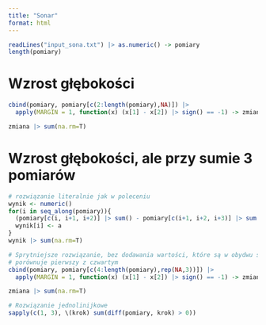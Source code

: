 ```yaml
---
title: "Sonar"
format: html
---
```


```r
readLines("input_sona.txt") |> as.numeric() -> pomiary
length(pomiary)
```

# Wzrost głębokości

```r
cbind(pomiary, pomiary[c(2:length(pomiary),NA)]) |> 
  apply(MARGIN = 1, function(x) (x[1] - x[2]) |> sign() == -1) -> zmiana

zmiana |> sum(na.rm=T)
```
# Wzrost głębokości, ale przy sumie 3 pomiarów

```r
# rozwiązanie literalnie jak w poleceniu
wynik <- numeric()
for(i in seq_along(pomiary)){
  (pomiary[c(i, i+1, i+2)] |> sum() - pomiary[c(i+1, i+2, i+3)] |> sum()) |> sign() == -1 -> a
  wynik[i] <- a
}
wynik |> sum(na.rm=T)
```


```r
# Sprytniejsze rozwiązanie, bez dodawania wartości, które są w obydwu składnikach
# porównuje pierwszy z czwartym
cbind(pomiary, pomiary[c(4:length(pomiary),rep(NA,3))]) |> 
  apply(MARGIN = 1, function(x) (x[1] - x[2]) |> sign() == -1) -> zmiana

zmiana |> sum(na.rm=T)
```



```r
# Rozwiązanie jednolinijkowe
sapply(c(1, 3), \(krok) sum(diff(pomiary, krok) > 0))
```

